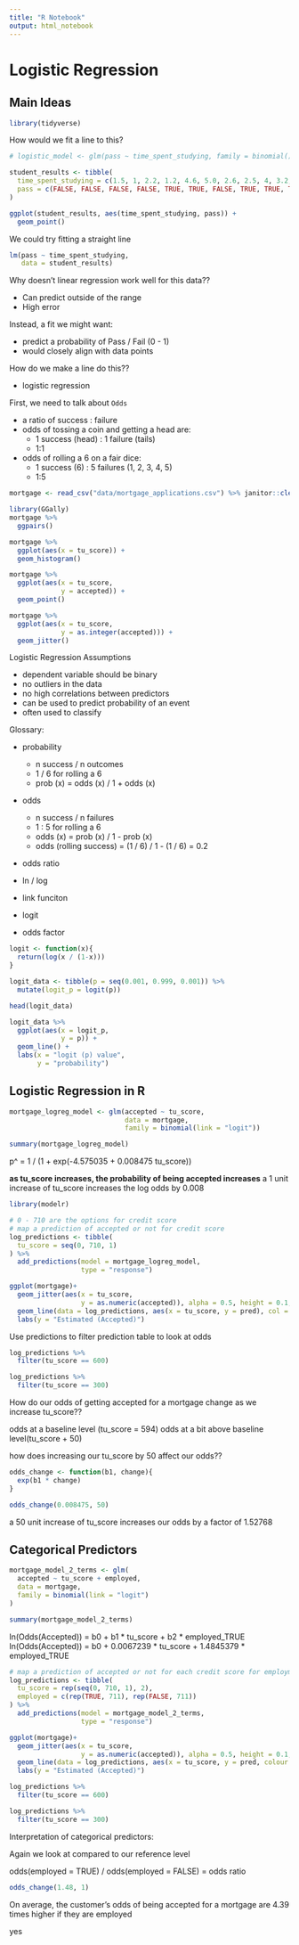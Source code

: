 ```yaml
---
title: "R Notebook"
output: html_notebook
---
```


# Logistic Regression

## Main Ideas

```r
library(tidyverse)
```

How would we fit a line to this?
```r
# logistic_model <- glm(pass ~ time_spent_studying, family = binomial(), student_results)

student_results <- tibble(
  time_spent_studying = c(1.5, 1, 2.2, 1.2, 4.6, 5.0, 2.6, 2.5, 4, 3.2, 0.5, 0.8, 1.8, 4.5, 3.8, 2.8, 4.2, 3, 3.5, 0.2),
  pass = c(FALSE, FALSE, FALSE, FALSE, TRUE, TRUE, FALSE, TRUE, TRUE, TRUE, FALSE, FALSE, FALSE, TRUE, FALSE, TRUE, TRUE, TRUE, TRUE, FALSE)
)

ggplot(student_results, aes(time_spent_studying, pass)) +
  geom_point()
```

We could try fitting a straight line
```r
lm(pass ~ time_spent_studying,
   data = student_results)
```
Why doesn't linear regression work well for this data??

* Can predict outside of the range
* High error

Instead, a fit we might want:

* predict a probability of Pass / Fail (0 - 1)
* would closely align with data points

How do we make a line do this??

* logistic regression

First, we need to talk about `Odds`

* a ratio of success : failure
* odds of tossing a coin and getting a head are:
  + 1 success (head) : 1 failure (tails)
  + 1:1
* odds of rolling a 6 on a fair dice:
  + 1 success (6) : 5 failures (1, 2, 3, 4, 5)
  + 1:5


```r
mortgage <- read_csv("data/mortgage_applications.csv") %>% janitor::clean_names()
```


```r
library(GGally)
mortgage %>% 
  ggpairs()
```

```r
mortgage %>% 
  ggplot(aes(x = tu_score)) +
  geom_histogram()
```


```r
mortgage %>% 
  ggplot(aes(x = tu_score,
             y = accepted)) +
  geom_point()
```


```r
mortgage %>% 
  ggplot(aes(x = tu_score,
             y = as.integer(accepted))) +
  geom_jitter()
```


Logistic Regression Assumptions

* dependent variable should be binary
* no outliers in the data
* no high correlations between predictors
* can be used to predict probability of an event
* often used to classify

Glossary:

* probability
  + n success / n outcomes
  + 1 / 6 for rolling a 6
  + prob (x) = odds (x) / 1 + odds (x)
* odds
  + n success / n failures
  + 1 : 5 for rolling a 6
  + odds (x) = prob (x) / 1 - prob (x) 
  + odds (rolling success) = (1 / 6) / 1 - (1 / 6) = 0.2
* odds ratio 

* ln / log

* link funciton

* logit

* odds factor


```r
logit <- function(x){
  return(log(x / (1-x)))
}

logit_data <- tibble(p = seq(0.001, 0.999, 0.001)) %>% 
  mutate(logit_p = logit(p))

head(logit_data)
```


```r
logit_data %>% 
  ggplot(aes(x = logit_p,
             y = p)) +
  geom_line() + 
  labs(x = "logit (p) value",
       y = "probability")
```


## Logistic Regression in R

```r
mortgage_logreg_model <- glm(accepted ~ tu_score,
                             data = mortgage,
                             family = binomial(link = "logit"))

summary(mortgage_logreg_model)
```

p^ = 1 / (1 + exp(-4.575035 + 0.008475 tu_score))

**as tu_score increases, the probability of being accepted increases**
a 1 unit increase of tu_score increases the log odds by 0.008

```r
library(modelr)
```


```r
# 0 - 710 are the options for credit score
# map a prediction of accepted or not for credit score
log_predictions <- tibble(
  tu_score = seq(0, 710, 1)
) %>% 
  add_predictions(model = mortgage_logreg_model,
                  type = "response")

ggplot(mortgage)+
  geom_jitter(aes(x = tu_score,
                  y = as.numeric(accepted)), alpha = 0.5, height = 0.1, width = 0.1) +
  geom_line(data = log_predictions, aes(x = tu_score, y = pred), col = "red")+
  labs(y = "Estimated (Accepted)")
```

Use predictions to filter prediction table to look at odds
```r
log_predictions %>% 
  filter(tu_score == 600)

log_predictions %>% 
  filter(tu_score == 300)
```
How do our odds of getting accepted for a mortgage change as we increase tu_score??

odds at a baseline level (tu_score = 594)
odds at a bit above baseline level(tu_score + 50)

how does increasing our tu_score by 50 affect our odds??

```r
odds_change <- function(b1, change){
  exp(b1 * change)
}

odds_change(0.008475, 50)
```
a 50 unit increase of tu_score increases our odds by a factor of 1.52768

## Categorical Predictors


```r
mortgage_model_2_terms <- glm(
  accepted ~ tu_score + employed,
  data = mortgage,
  family = binomial(link = "logit")
)

summary(mortgage_model_2_terms)
```

ln(Odds(Accepted)) = b0 + b1 * tu_score + b2 * employed_TRUE
ln(Odds(Accepted)) = b0 + 0.0067239 * tu_score + 1.4845379 * employed_TRUE


```r
# map a prediction of accepted or not for each credit score for employment
log_predictions <- tibble(
  tu_score = rep(seq(0, 710, 1), 2),
  employed = c(rep(TRUE, 711), rep(FALSE, 711))
) %>% 
  add_predictions(model = mortgage_model_2_terms,
                  type = "response")

ggplot(mortgage)+
  geom_jitter(aes(x = tu_score,
                  y = as.numeric(accepted)), alpha = 0.5, height = 0.1, width = 0.1) +
  geom_line(data = log_predictions, aes(x = tu_score, y = pred, colour = employed))+
  labs(y = "Estimated (Accepted)")
```


```r
log_predictions %>% 
  filter(tu_score == 600)

log_predictions %>% 
  filter(tu_score == 300)
```


Interpretation of categorical predictors:

Again we look at compared to our reference level

odds(employed = TRUE) / odds(employed = FALSE) = odds ratio

```r
odds_change(1.48, 1)
```
On average, the customer's odds of being accepted for a mortgage are 4.39 times higher if they are employed

yes


